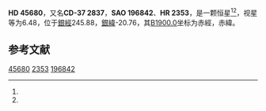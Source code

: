 {{Starbox begin
| name = HD 45680
}}
{{Starbox observe
| epoch = [[J2000.0|J2000.0]]
| constell = {{星座名待查}}<ref name=SIMBAD>{{cite web
 | url=http://simbad.u-strasbg.fr/simbad/sim-id?Ident=HR+2353
 | title =Pulsating variable Star
 | publisher=Centre de Données astronomiques de Strasbourg
 | work=SIMBAD
 | accessdate=2012-07-13}}</ref><ref name=DATA>{{cite web
 | url=http://vizier.u-strasbg.fr/viz-bin/VizieR-5?-out.add=.&-source=5050&-corr=PK=HR&-out.max=9999&HR=2353
 | title=VizieR Detailed Page
 | accessdate=2012-07-13
 | archive-date=2016-03-05
 | archive-url=https://web.archive.org/web/20160305045511/http://vizier.u-strasbg.fr/viz-bin/VizieR-5?-out.add=.&-source=5050&-corr=PK=HR&-out.max=9999&HR=2353
 | dead-url=no
 }}</ref>
| 星官 = 
| ra = {{RA|6|27|7.5}}<ref name=SIMBAD /><ref name=DATA />
| dec = {{DEC|-37|53|44}}<ref name=SIMBAD /><ref name=DATA />
| appmag_v = 6.48<ref name=SIMBAD /><ref name=DATA />
}}
{{Starbox character
| class = F3V<ref name=SIMBAD /><ref name=DATA />
| b-v = 0.39<ref name=SIMBAD /><ref name=DATA />
| u-b = <ref name=SIMBAD /><ref name=DATA />
| r-i = <ref name=SIMBAD /><ref name=DATA />
| variable = 
}}
{{Starbox astrometry
| radial_v = 
| prop_mo_ra = 30
| parallax = 
| p_error = 
}}
{{Starbox catalog
| names =CD-37 2837，[[SAO星表|SAO]] 196842，[[HD星表|HD]] 45680，[[HR星表|HR]] 2353}}
{{Starbox reference |Simbad=HR+2353}}
{{Starbox end}}

'''HD 45680'''，又名'''CD-37 2837'''，'''SAO 196842'''、'''HR 2353'''，是一颗恒星<ref name=SIMBAD /><ref name=DATA />，视星等为6.48，位于[[銀道座標系|銀經]]245.88，[[銀道座標系|銀緯]]-20.76，其[[B1900.0|B1900.0]]坐标为赤經{{RA|6|23|43.5}}，赤緯{{DEC|-37|-20.76|6}}。

== 参考文献 ==
{{reflist}}

{{star-stub}}

[[Category:HD和HDE天體|45680]]
[[Category:HR天體|2353]]
[[Category:SAO天體|196842]]